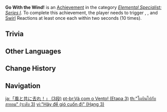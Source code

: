 {{Achievement Infobox
|title        = Go With the Wind!
|id           = 82024
|order id     = 2024
|category     = Elemental Specialist: Series I
|description  = Trigger {{Cryo}}, {{Hydro}}, {{Pyro}} and {{Electro}} [[Swirl]] Reactions at least once each within 2s (×10).
|requirements = 
|primogems    = 20
|tracking     = Tracks the number of times these reactions were triggered within 2 seconds.
|topic        = 
|set          = Go With the Wind!
|tier         = 3
|tiers_total  = 3
}}
'''Go With the Wind!''' is an [[Achievement]] in the category ''[[Elemental Specialist: Series I]]''. To complete this achievement, the player needs to trigger {{Cryo}}, {{Hydro}}, {{Pyro}} and {{Electro}} [[Swirl]] Reactions at least once each within two seconds (10 times).

==Trivia==
{{Transclude|Go With the Wind!|Trivia}}
<!--
==Video Guides==
{{EVT
|video1   = 
|caption1 = 
}}
-->
==Other Languages==
{{Transclude|Go With the Wind!|Other Languages}}

==Change History==
{{Change History|1.0}}
<!--
==References==
{{Reflist}}
-->
==Navigation==
{{Achievement Navbox}}

[[ja:「風と共に去れ！」 (3段)]]
[[pt-br:Vá com o Vento! (Etapa 3)]]
[[th:"โผบินไปกับสายลม" (ระดับ 3)]]
[[vi:"Hãy để gió cuốn đi" (Hạng 3)]]